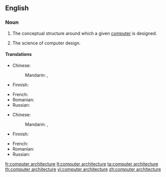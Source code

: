 ==English==

===Noun===
{{en-noun|head=[[computer]] [[architecture]]|-}}

# {{label|en|computer hardware}} The conceptual structure around which a given [[computer]] is designed.
# {{label|en|computer hardware}} The science of computer design.

====Translations====
{{trans-top|conceptual structure}}
* Chinese:
*: Mandarin: {{t|cmn|計算機系統結構}}, {{t|cmn|计算机系统结构|tr=jìsuànjī xìtǒng jiégòu}}
* Finnish: {{t|fi|tietokonearkkitehtuuri}}
{{trans-mid}}
* French: {{t+|fr|architecture des ordinateurs|f}}
* Romanian: {{t|ro|arhitectură de calculator}}
* Russian: {{t-needed|ru}}
{{trans-bottom}}

{{trans-top|science}}
* Chinese:
*: Mandarin: {{t|cmn|計算機系統結構}}, {{t|cmn|计算机系统结构|tr=jìsuànjī xìtǒngjiégòu}}
* Finnish: {{t|fi|tietokonearkkitehtuuri}}
{{trans-mid}}
* French: {{t+|fr|architecture des ordinateurs|f}}
* Romanian: {{t-needed|ro}}
* Russian: {{t-needed|ru}}
{{trans-bottom}}

[[fr:computer architecture]]
[[lt:computer architecture]]
[[ta:computer architecture]]
[[th:computer architecture]]
[[vi:computer architecture]]
[[zh:computer architecture]]